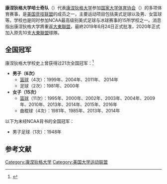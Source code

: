 {{Infobox school athletics 
| name            = 康涅狄格大学哈士奇队
| logo            = 
| logo_width      = 200
| university      = [[康涅狄格大学|康涅狄格大学]]
| association     = NCAA
| conference      = [[大東联盟|大東联盟]]
| division        = 第一级别、FBS
| director        = David Benedict
| city            =[[康涅狄格州|康涅狄格州]][[斯托斯|斯托斯]]
| state           = 
| teams           = 20
| stadium         = Pratt & Whitney Stadium at Rentschler Field
| soccerstadium   = Morrone Stadium
| baseballfield   = J. O. Christian Field
| basketballarena = Gampel Pavilion<br>XL Center
| icehockeyarena =XL Center
| mascot          = Jonathan the Husky
| nickname        = Huskies
| fightsong      = "UConn Husky"
| pageurl         = http://www.uconnhuskies.com/
}}
'''康涅狄格大学哈士奇队'''（{{lang-en|Connecticut Huskies}}）代表[[康涅狄格大学|康涅狄格大学]]参加[[国家大学体育协会|国家大学体育协会]]（{{lang|en|NCAA}}）的多项体育赛事，是[[美国竞技联盟|美国竞技联盟]]的成员之一，主要运动项目包括美式足球以及男、女篮球等。学校也是同时参加NCAA最高级别美式足球与冰球赛事的15所学校之一。消息指出康涅狄格大学將重返[[大東聯盟|大東聯盟]]，最終2019年6月24日正式批准，2020年正式加入原先10支[[大東聯盟|大東聯盟]]球隊。

== 全国冠军 ==
康涅狄格大学校史上曾获得过21次全国冠军：<ref>{{Cite web |url=http://fs.ncaa.org/Docs/stats/champs_records_book/Overall.pdf |title=存档副本 |accessdate=2016-09-28 |archive-date=2014-03-20 |archive-url=https://web.archive.org/web/20140320185655/http://fs.ncaa.org/Docs/stats/champs_records_book/Overall.pdf |dead-url=no }}</ref>
*'''男子（6次）'''
**[[NCAA一级男子篮球锦标赛|篮球]]（4次）：1999年、2004年、2011年、 2014年
**足球（2次）：1981年、2000年
*'''女子（15次）'''
**[[康涅狄格大学哈士奇女子篮球队|篮球]]（11次）：1995年、2000年、2002年、2003年、2004年、2009年、2010年、2013年、2014年、2015年、2016年
**曲棍球（4次）：1981年、1985年、2013年、2014年
以下为未经NCAA背书的全国冠军：
*男子足球（1次）：1948年

== 参考文献 ==
{{reflist}}

[[Category:康涅狄格大学|Category:康涅狄格大学]]
[[Category:美国大学运动联盟|Category:美国大学运动联盟]]